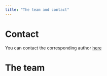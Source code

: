 ```yaml
---
title: "The team and contact"
---
```


# Contact

You can contact the corresponding author [here](https://besjournals.onlinelibrary.wiley.com/doi/full/10.1111/2041-210X.13850)

# The team


